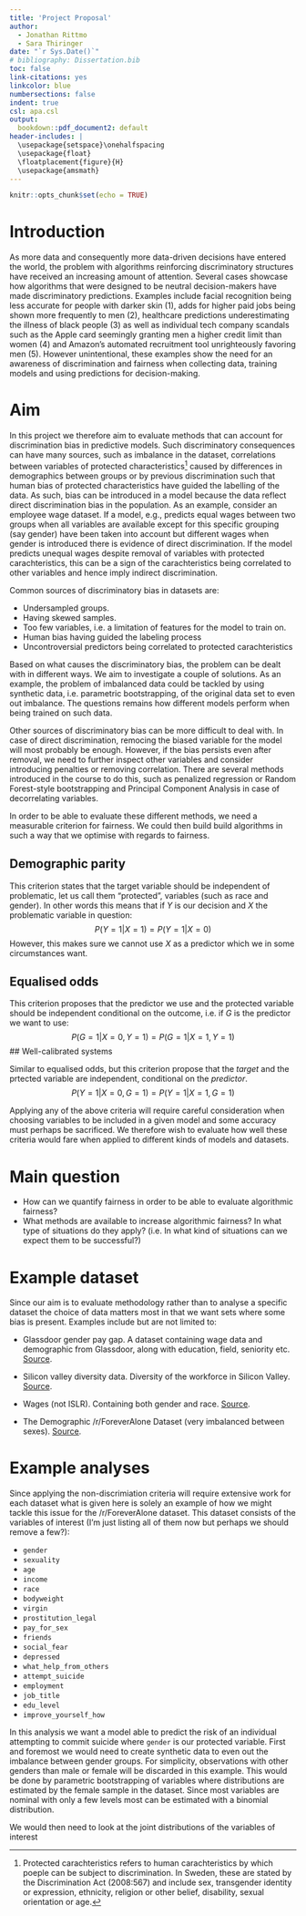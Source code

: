 ```yaml
---
title: 'Project Proposal'
author:
  - Jonathan Rittmo
  - Sara Thiringer
date: "`r Sys.Date()`"
# bibliography: Dissertation.bib
toc: false
link-citations: yes
linkcolor: blue
numbersections: false
indent: true
csl: apa.csl
output: 
  bookdown::pdf_document2: default
header-includes: |
  \usepackage{setspace}\onehalfspacing
  \usepackage{float}
  \floatplacement{figure}{H}
  \usepackage{amsmath}
---
```



```r
knitr::opts_chunk$set(echo = TRUE)
```

# Introduction

As more data and consequently more data-driven decisions have entered the world, the problem with algorithms reinforcing discriminatory structures have received an increasing amount of attention. Several cases showcase how algorithms that were designed to be neutral decision-makers have made discriminatory predictions. Examples include facial recognition being less accurate for people with darker skin (1), adds for higher paid jobs being shown more frequently to men (2), healthcare predictions underestimating the illness of black people (3) as well as individual tech company scandals such as the Apple card seemingly granting men a higher credit limit than women (4) and Amazon’s automated recruitment tool unrighteously favoring men (5). However unintentional, these examples show the need for an awareness of discrimination and fairness when collecting data, training models and using predictions for decision-making. 

# Aim

In this project we therefore aim to evaluate methods that can account for discrimination bias in predictive models. Such discriminatory consequences can have many sources, such as imbalance in the dataset, correlations between variables of protected characteristics^[Protected carachteristics refers to human carachteristics by which poeple can be subject to discrimination. In Sweden, these are stated by the Discrimination Act (2008:567) and include sex, transgender identity or expression, ethnicity, religion or other belief, disability, sexual orientation or age.] caused by differences in demographics between groups or by previous discrimination such that human bias of protected characteristics have guided the labelling of the data. As such, bias can be introduced in a model because the data reflect direct discrimination bias in the population. As an example, consider an employee wage dataset. If a model, e.g., predicts equal wages between two groups when all variables are available except for this specific grouping (say gender) have been taken into account but different wages when gender is introduced there is evidence of direct discrimination. If the model predicts unequal wages despite removal of variables with protected carachteristics, this can be a sign of the carachteristics being correlated to other variables and hence imply indirect discrimination. 

Common sources of discriminatory bias in datasets are:

* Undersampled groups.
* Having skewed samples.
* Too few variables, i.e. a limitation of features for the model to train on.
* Human bias having guided the labeling process
* Uncontroversial predictors being correlated to protected carachteristics

Based on what causes the discriminatory bias, the problem can be dealt with in different ways. We aim to investigate a couple of solutions. As an example, the problem of imbalanced data could be tackled by using synthetic data, i.e. parametric bootstrapping, of the original data set to even out imbalance. The questions remains how different models perform when being trained on such data.

Other sources of discriminatory bias can be more difficult to deal with. In case of direct discrimination, remocing the biased variable for the model will most probably be enough. However, if the bias persists even after removal, we need to further inspect other variables and consider introducing penalties or removing correlation. There are several methods introduced in the course to do this, such as penalized regression or Random Forest-style bootstrapping and Principal Component Analysis in case of decorrelating variables. 

In order to be able to evaluate these different methods, we need a measurable criterion for fairness. We could then build build algorithms in such a way that we optimise with regards to fairness.

## Demographic parity

This criterion states that the target variable should be independent of
problematic, let us call them "protected", variables (such as race and gender).
In other words this means that if $Y$ is our decision and $X$ the problematic
variable in question:
$$
P(Y=1 | X=1) = P(Y=1 | X=0)
$$
However, this makes sure we cannot use $X$ as a predictor which we in some
circumstances want.

## Equalised odds

This criterion proposes that the predictor we use and the
protected variable should be independent conditional on the outcome, i.e.
if $G$ is the predictor we want to use:
$$
P(G=1|X=0, Y=1) = P(G=1|X=1, Y=1)
$$
## Well-calibrated systems

Similar to equalised odds, but this criterion propose that the *target*
and the prtected variable are independent, conditional on the *predictor*.
$$
P(Y=1|X=0, G=1) = P(Y=1|X=1, G=1)
$$

Applying any of the above criteria will require careful consideration when
choosing variables to be included in a given model and some accuracy must perhaps
be sacrificed. We therefore wish to evaluate how well these criteria would fare
when applied to different kinds of models and datasets. 

# Main question

* How can we quantify fairness in order to be able to evaluate algorithmic fairness?
* What methods are available to increase algorithmic fairness? In what type of situations do they apply? (i.e. In what kind of situations can we expect them to be successful?)

# Example dataset

Since our aim is to evaluate methodology rather than to analyse a specific dataset
the choice of data matters most in that we want sets where some bias is present.
Examples include but are not limited to:

* Glassdoor gender pay gap. A dataset containing wage data and demographic
  from Glassdoor, along with education, field, seniority etc. [Source](https://www.kaggle.com/nilimajauhari/glassdoor-analyze-gender-pay-gap).

* Silicon valley diversity data. Diversity of the workforce in Silicon Valley. [Source](https://www.kaggle.com/rtatman/silicon-valley-diversity-data).

* Wages (not ISLR). Containing both gender and race. [Source](https://www.kaggle.com/ljanjughazyan/wages).

* The Demographic /r/ForeverAlone Dataset (very imbalanced between sexes). [Source](https://www.kaggle.com/kingburrito666/the-demographic-rforeveralone-dataset).

# Example analyses

Since applying the non-discrimiation criteria will require extensive work
for each dataset what is given here is solely an example of how we might 
tackle this issue for the /r/ForeverAlone dataset. This dataset consists
of the variables of interest (I'm just listing all of them now but perhaps we should remove a few?):

* `gender`
* `sexuality`
* `age`
* `income`
* `race`
* `bodyweight`
* `virgin`
* `prostitution_legal`
* `pay_for_sex`
* `friends`
* `social_fear`
* `depressed`
* `what_help_from_others`
* `attempt_suicide`
* `employment`
* `job_title`
* `edu_level`
* `improve_yourself_how`

In this analysis we want a model able to predict the risk of an individual
attempting to commit suicide where `gender` is our protected variable. First 
and foremost we would need to create synthetic data to even out the imbalance
between gender groups. For simplicity, observations with other genders than male
or female will be discarded in this example. This would be done by parametric
bootstrapping of variables where distributions are estimated by the female sample 
in the dataset. Since most variables are nominal with only a few levels most can
be estimated with a binomial distribution.

We would then need to look at the joint distributions of the variables of interest













